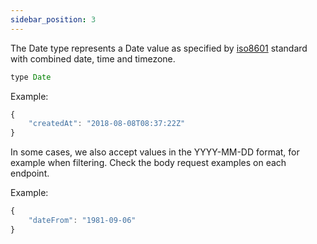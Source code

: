 ```yaml
---
sidebar_position: 3
---
```


The Date type represents a Date value as specified by [iso8601](https://en.wikipedia.org/wiki/ISO_8601) standard with combined date, time and timezone.

```javascript
type Date
```
Example:

```javascript
{
    "createdAt": "2018-08-08T08:37:22Z"
}
```
In some cases, we also accept values in the YYYY-MM-DD format, for example when filtering. Check the body request examples on each endpoint.

Example:

```javascript
{
    "dateFrom": "1981-09-06"
}
```